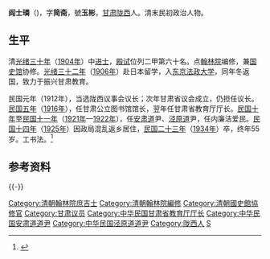 {{Multiple issues|
{{Update|time=2022-04-02T12:54:01+00:00}}
{{Refimprove|time=2022-04-02T12:54:01+00:00}}

}}
'''阎士璘'''（{{bd|1879年||1934年|catIdx=Y}})，字'''简斋'''，號'''玉彬'''，[[甘肃|甘肃]][[陇西|陇西]]人。清末民初政治人物。

==生平==
清[[光绪三十年|光绪三十年]]（[[1904年|1904年]]）中[[进士|进士]]，[[殿试|殿试]]位列二甲第六十名。点[[翰林院|翰林院]]编修，兼[[国史馆|国史馆]]协修。[[光绪三十二年|光绪三十二年]]（[[1906年|1906年]]）赴日本留学，入[[东京法政大学|东京法政大学]]，同年冬返国，致力于振兴甘肃教育。

民国元年（1912年），当选陇西议事会议长；次年甘肃省议会成立，仍担任议长。[[民国五年|民国五年]]（[[1916年|1916年]]），任甘肃公立图书馆馆长，翌年任甘肃省教育厅厅长。[[民国十年|民国十年]]至[[民国|民国十一年]]（[[1921年|1921年]]—[[1922年|1922年]]），任[[安肃道|安肃道]]尹、[[泾原道|泾原道]]尹，任内廉洁爱民。[[民国十四年|民国十四年]]（[[1925年|1925年]]）因政局混乱返乡居住，[[民国二十三年|民国二十三年]]（[[1934年|1934年]]）卒，终年55岁。工书法。<ref>{{cite web | language =  | publisher = 甘肃日报 | title = 百年“海归”：再说甘肃五进士 | url = http://gansu.gansudaily.com.cn/system/2009/01/22/010972522_01.shtml | author =  | date =  | accessdate =  | archive-date = 2019-07-13 | archive-url = https://web.archive.org/web/20190713004642/http://gansu.gansudaily.com.cn/system/2009/01/22/010972522_01.shtml | dead-url = no }}</ref>

==参考资料==
{{reflist}}

{{-}}
{{清朝人物小作品}}
{{中华民国大陆时期人物小作品}}
{{清朝官員小作品}}
{{中國政治人物小作品}}

{{光緒三十年甲辰恩科殿試金榜}}

[[Category:清朝翰林院庶吉士|Category:清朝翰林院庶吉士]]
[[Category:清朝翰林院編修|Category:清朝翰林院編修]]
[[Category:清朝國史館協修官|Category:清朝國史館協修官]]
[[Category:甘肃议员|Category:甘肃议员]]
[[Category:中华民国甘肃省教育厅厅长|Category:中华民国甘肃省教育厅厅长]]
[[Category:中华民国安肃道道尹|Category:中华民国安肃道道尹]]
[[Category:中华民国泾原道道尹|Category:中华民国泾原道道尹]]
[[Category:陇西人|Category:陇西人]]
[[Category:閻姓|S]]